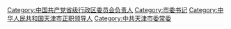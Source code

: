 [[Category:中国共产党省级行政区委员会负责人|Category:中国共产党省级行政区委员会负责人]]
[[Category:市委书记|Category:市委书记]]
[[Category:中华人民共和国天津市正职领导人|Category:中华人民共和国天津市正职领导人]]
[[Category:中共天津市委常委|Category:中共天津市委常委]]